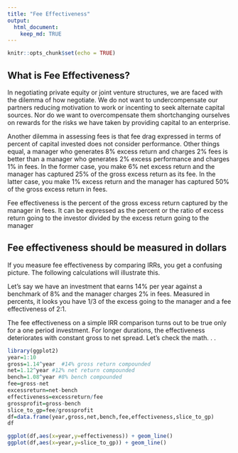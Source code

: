 ```yaml
---
title: "Fee Effectiveness"
output: 
  html_document:
    keep_md: TRUE
---
```


```r
knitr::opts_chunk$set(echo = TRUE)
```

## What is Fee Effectiveness?

In negotiating private equity or joint venture structures, we are faced with the dilemma of how negotiate.  We do not want to undercompensate our partners reducing motivation to work or  incenting to seek alternate capital sources.  Nor do we want to overcompensate them shortchanging ourselves on rewards for the risks we have taken by providing capital to an enterprise.

Another dilemma in assessing fees is that fee drag expressed in terms of percent of capital invested does not consider performance.  Other things equal, a manager who generates 8% excess return and charges 2% fees is better than a manager who generates 2% excess performance and charges 1% in fees.  In the former case, you make 6% net excess return and the manager has captured 25% of the gross excess return as its fee.  In the latter case, you make 1% excess return and the manager has captured 50% of the gross excess return in fees.

Fee effectiveness is the percent of the gross excess return captured by the manager in fees.  It can be expressed as the percent or the ratio of excess return going to the investor divided by the excess return going to the manager

## Fee effectiveness should be measured in dollars 

If you measure fee effectiveness by comparing IRRs, you get a confusing picture.  The following calculations will illustrate this.

Let's say we have an investment that earns 14% per year against a benchmark of 8% and the manager charges 2% in fees.  Measured in percents, it looks you have 1/3 of the excess going to the manager and a fee effectiveness of 2:1.

The fee effectiveness on a simple IRR comparison turns out to be true only for a one period investment.  For longer durations, the effectiveness deteriorates with constant gross to net spread.  Let's check the math. . .

```r

library(ggplot2)
year=1:10
gross=1.14^year  #14% gross return compounded
net=1.12^year #12% net return compounded
bench=1.08^year #8% bench compounded
fee=gross-net
excessreturn=net-bench
effectiveness=excessreturn/fee
grossprofit=gross-bench
slice_to_gp=fee/grossprofit
df=data.frame(year,gross,net,bench,fee,effectiveness,slice_to_gp)
df
```

```r
ggplot(df,aes(x=year,y=effectiveness)) + geom_line()
ggplot(df,aes(x=year,y=slice_to_gp)) + geom_line()
```
